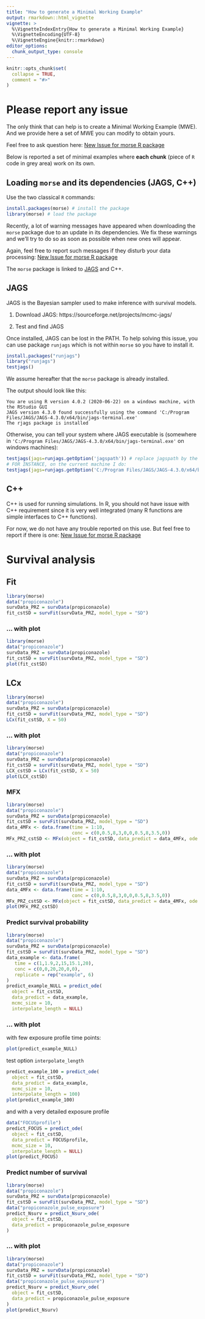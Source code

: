 ```yaml
---
title: "How to generate a Minimal Working Example"
output: rmarkdown::html_vignette
vignette: >
  %\VignetteIndexEntry{How to generate a Minimal Working Example}
  %\VignetteEncoding{UTF-8}
  %\VignetteEngine{knitr::rmarkdown}
editor_options: 
  chunk_output_type: console
---
```


```r
knitr::opts_chunk$set(
  collapse = TRUE,
  comment = "#>"
)
```


# Please report any issue

The only think that can help is to create a Minimal Working Example (MWE). And we provide here a set of MWE you can modify to obtain yours.

Feel free to ask question here: [New Issue for morse R package](https://github.com/pveber/morse/issues)

Below is reported a set of minimal examples where **each chunk** (piece of `R` code in grey area) work on its own.

## Loading `morse` and its dependencies (JAGS, C++)

Use the two classical `R` commands:

```r
install.packages(morse) # install the package
library(morse) # load the package
```

Recently, a lot of warning messages have appeared when downloading the `morse` package due to 
an update in its dependencies. We fix these warnings and we'll try to do so as soon as possible
when new ones will appear.

Again, feel free to report such messages if they disturb your data processing: [New Issue for morse R package](https://github.com/pveber/morse/issues)


The `morse` package is linked to [JAGS](https://mcmc-jags.sourceforge.io) and C++.

## JAGS

JAGS is the Bayesian sampler used to make inference with survival models.

1. Download JAGS: https://sourceforge.net/projects/mcmc-jags/


2. Test and find JAGS

Once installed, JAGS can be lost in the PATH. To help solving this issue, you can use package `runjags` which is not within `morse` so you have to install it.

```r
install.packages("runjags")
library("runjags")
testjags()
```

We assume hereafter that the `morse` package is already installed.


The output should look like this:

```
You are using R version 4.0.2 (2020-06-22) on a windows machine, with the RStudio GUI
JAGS version 4.3.0 found successfully using the command 'C:/Program Files/JAGS/JAGS-4.3.0/x64/bin/jags-terminal.exe'
The rjags package is installed
```

Otherwise, you can tell your system where JAGS executable is (somewhere in `'C:/Program Files/JAGS/JAGS-4.3.0/x64/bin/jags-terminal.exe'` on windows machines):

```r
testjags(jags=runjags.getOption('jagspath')) # replace jagspath by the PATH to JAGS
# FOR INSTANCE, on the current machine I do:
testjags(jags=runjags.getOption('C:/Program Files/JAGS/JAGS-4.3.0/x64/bin/jags-terminal.exe'))
```

## C++

C++ is used for running simulations. In R, you should not have issue with C++ requirement since it is very well integrated (many R functions are simple interfaces to C++ functions).

For now, we do not have any trouble reported on this use. But feel free to report if there is one: [New Issue for morse R package](https://github.com/pveber/morse/issues)

# Survival analysis

## Fit

```r
library(morse)
data("propiconazole")
survData_PRZ = survData(propiconazole)
fit_cstSD = survFit(survData_PRZ, model_type = "SD")
```

### ... with plot

```r
library(morse)
data("propiconazole")
survData_PRZ = survData(propiconazole)
fit_cstSD = survFit(survData_PRZ, model_type = "SD")
plot(fit_cstSD)
```

## LCx

```r
library(morse)
data("propiconazole")
survData_PRZ = survData(propiconazole)
fit_cstSD = survFit(survData_PRZ, model_type = "SD")
LCx(fit_cstSD, X = 50)
```

### ... with plot

```r
library(morse)
data("propiconazole")
survData_PRZ = survData(propiconazole)
fit_cstSD = survFit(survData_PRZ, model_type = "SD")
LCX_cstSD = LCx(fit_cstSD, X = 50)
plot(LCX_cstSD)
```

### MFX

```r
library(morse)
data("propiconazole")
survData_PRZ = survData(propiconazole)
fit_cstSD = survFit(survData_PRZ, model_type = "SD")
data_4MFx <- data.frame(time = 1:10,
                        conc = c(0,0.5,8,3,0,0,0.5,8,3.5,0))
MFx_PRZ_cstSD <- MFx(object = fit_cstSD, data_predict = data_4MFx, ode = TRUE)
```

### ... with plot

```r
library(morse)
data("propiconazole")
survData_PRZ = survData(propiconazole)
fit_cstSD = survFit(survData_PRZ, model_type = "SD")
data_4MFx <- data.frame(time = 1:10,
                        conc = c(0,0.5,8,3,0,0,0.5,8,3.5,0))
MFx_PRZ_cstSD <- MFx(object = fit_cstSD, data_predict = data_4MFx, ode = TRUE)
plot(MFx_PRZ_cstSD)
```

### Predict survival probability

```r
library(morse)
data("propiconazole")
survData_PRZ = survData(propiconazole)
fit_cstSD = survFit(survData_PRZ, model_type = "SD")
data_example <- data.frame(
   time = c(1,1.9,2,15,15.1,20),
   conc = c(0,0,20,20,0,0),
   replicate = rep("example", 6)
)
predict_example_NULL = predict_ode(
  object = fit_cstSD,
  data_predict = data_example,
  mcmc_size = 10,
  interpolate_length = NULL)
```

### ... with plot

with few exposure profile time points:

```r
plot(predict_example_NULL)
```

test option `interpolate_length`

```r
predict_example_100 = predict_ode(
  object = fit_cstSD,
  data_predict = data_example,
  mcmc_size = 10,
  interpolate_length = 100)
plot(predict_example_100)
```

and with a very detailed exposure profile

```r
data("FOCUSprofile")
predict_FOCUS = predict_ode(
  object = fit_cstSD,
  data_predict = FOCUSprofile,
  mcmc_size = 10,
  interpolate_length = NULL)
plot(predict_FOCUS)
```

### Predict number of survival

```r
library(morse)
data("propiconazole")
survData_PRZ = survData(propiconazole)
fit_cstSD = survFit(survData_PRZ, model_type = "SD")
data("propiconazole_pulse_exposure")
predict_Nsurv = predict_Nsurv_ode(
  object = fit_cstSD,
  data_predict = propiconazole_pulse_exposure
)
```

### ... with plot

```r
library(morse)
data("propiconazole")
survData_PRZ = survData(propiconazole)
fit_cstSD = survFit(survData_PRZ, model_type = "SD")
data("propiconazole_pulse_exposure")
predict_Nsurv = predict_Nsurv_ode(
  object = fit_cstSD,
  data_predict = propiconazole_pulse_exposure
)
plot(predict_Nsurv)
```